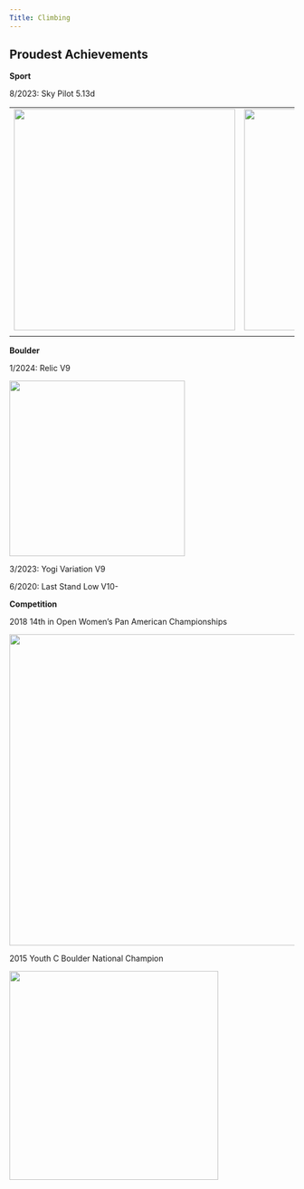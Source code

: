 ```yaml
---
Title: Climbing 
---
```


## Proudest Achievements

**Sport**

8/2023: Sky Pilot 5.13d

+-----------------------------------------------------------+---------------------------------------------+
| ![](images/DSC03695-Edit.jpg){width="391"}                | ![](images/DSC03668-Edit.JPEG){width="391"} |
+-----------------------------------------------------------+---------------------------------------------+
|                                                           |                                             |
+-----------------------------------------------------------+---------------------------------------------+

**Boulder**

1/2024: Relic V9

![](images/IMG_2729-01.JPG){width="310"}

3/2023: Yogi Variation V9

6/2020: Last Stand Low V10-

**Competition**

2018 14th in Open Women's Pan American Championships

![](images/IMG_E714C034B312-1.jpeg){width="550"}

2015 Youth C Boulder National Champion

![](images/IMG_9F8EF8E55B45-1.jpeg){width="369"}
